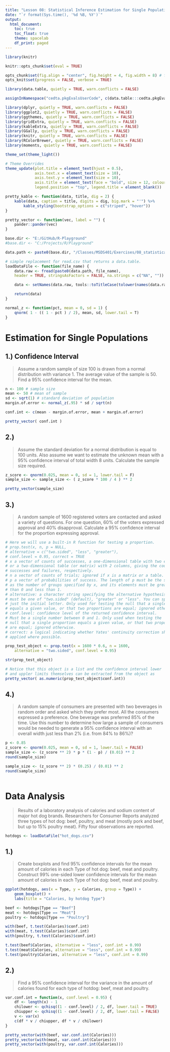 ```yaml
---
title: "Lesson 08: Statistical Inference Estimation for Single Populations"
date: "`r format(Sys.time(), '%d %B, %Y')`"
output:
  html_document:
    toc: true
    toc_float: true
    theme: spacelab
    df_print: paged
---
```


```r
library(knitr)

knitr::opts_chunk$set(eval = TRUE)

opts_chunk$set(fig.align = "center", fig.height = 4, fig.width = 8) # for html
opts_knit$set(progress = FALSE, verbose = TRUE)

```

```r

library(data.table, quietly = TRUE, warn.conflicts = FALSE)

assignInNamespace("cedta.pkgEvalsUserCode", c(data.table:::cedta.pkgEvalsUserCode, "rtvs"), "data.table")

library(dplyr, quietly = TRUE, warn.conflicts = FALSE)
library(ggplot2, quietly = TRUE, warn.conflicts = FALSE)
library(ggthemes, quietly = TRUE, warn.conflicts = FALSE)
library(gridExtra, quietly = TRUE, warn.conflicts = FALSE)
library(kableExtra, quietly = TRUE, warn.conflicts = FALSE)
library(GGally, quietly = TRUE, warn.conflicts = FALSE)
library(knitr, quietly = TRUE, warn.conflicts = FALSE)
library(RColorBrewer, quietly = TRUE, warn.conflicts = FALSE)
library(moments, quietly = TRUE, warn.conflicts = FALSE)

theme_set(theme_light())

# Theme Overrides
theme_update(plot.title = element_text(hjust = 0.5),
			 axis.text.x = element_text(size = 10),
			 axis.text.y = element_text(size = 10),
			 axis.title = element_text(face = "bold", size = 12, colour = "steelblue4"),
			 legend.position = "top", legend.title = element_blank())

pretty_kable <- function(data, title, dig = 2) {
	kable(data, caption = title, digits = dig, big.mark = "'") %>%
		kable_styling(bootstrap_options = c("striped", "hover"))
}

pretty_vector <- function(vec, label = "") {
	pander::pander(vec)
}

base.dir <- "E:/GitHub/R-Playground"
#base.dir <- "C:/Projects/R/Playground"

data.path <- paste0(base.dir, "/Classes/MSDS401/Exercises/08_statistical_inference_estimation_for_single_populations/data/")

# simple replacement for read.csv that returns a data.table.
loadDataFile <- function(file_name) {
	data.raw <- fread(paste0(data.path, file_name),
	header = TRUE, stringsAsFactors = FALSE, na.strings = c("NA", ""))

	data <- setNames(data.raw, tools::toTitleCase(tolower(names(data.raw))))

	return(data)
}

```

```r

normal_z <- function(pct, mean = 0, sd = 1) {
    qnorm( 1 - (( 1 - pct ) / 2), mean, sd, lower.tail = T)
}

```

# Estimation for Single Populations

## 1.) Confidence Interval

> Assume a random sample of size 100 is drawn from a normal distribution with variance 1. The average
value of the sample is 50. Find a 95% confidence interval for the mean.

```r

n <- 100 # sample size
mean <- 50 # mean of sample
sd <- sqrt(1) # standard deviation of population
margin.of.error <- normal_z(.95) * sd / sqrt(n)

conf.int <- c(mean - margin.of.error, mean + margin.of.error)

pretty_vector( conf.int )

```

## 2.)

> Assume the standard deviation for a normal distribution is equal to 100 units. Also assume we want
to estimate the unknown mean with a 95% confidence interval of total width 8 units. Calculate the
sample size required.


```r

z_score <- qnorm(0.025, mean = 0, sd = 1, lower.tail = F)
sample_size <- sample_size <- ( z_score * 100 / 4 ) ** 2

pretty_vector(sample_size)

```

## 3.) 

> A random sample of 1600 registered voters are contacted and asked a variety of questions. For one
question, 60% of the voters expressed approval and 40% disapproval. Calculate a 95% confidence
interval for the proportion expressing approval.


```r

# Here we will use a built-in R function for testing a proportion.
# prop.test(x, n, p = NULL,
# alternative = c("two.sided", "less", "greater"),
# conf.level = 0.95, correct = TRUE
# x a vector of counts of successes, a one-dimensional table with two entries,
# or a two-dimensional table (or matrix) with 2 columns, giving the counts of
# successes and failures, respectively.
# n a vector of counts of trials; ignored if x is a matrix or a table.
# p a vector of probabilities of success. The length of p must be the same
# as the number of groups specified by x, and its elements must be greater
# than 0 and less than 1.
# alternative: a character string specifying the alternative hypothesis,
# must be one of "two.sided" (default), "greater" or "less". You can specify
# just the initial letter. Only used for testing the null that a single proportion
# equals a given value, or that two proportions are equal; ignored otherwise.
# conf.level: confidence level of the returned confidence interval.
# Must be a single number between 0 and 1. Only used when testing the
# null that a single proportion equals a given value, or that two proportions
# are equal; ignored otherwise.
# correct: a logical indicating whether Yates' continuity correction should be
# applied where possible.

prop_test_object <- prop.test(x = 1600 * 0.6, n = 1600,
    alternative = "two.sided", conf.level = 0.95)

str(prop_test_object)

# Notice that this object is a list and the confidence interval lower
# and uppler limits themselves can be extracted from the object as
pretty_vector( as.numeric(prop_test_object$conf.int))

```

## 4.)

> A random sample of consumers are presented with two beverages in random order and asked which
they prefer most. All the consumers expressed a preference. One beverage was preferred 85% of the
time. Use this number to determine how large a sample of consumers would be needed to generate a
95% confidence interval with an overall width just less than 2% (i.e. from 84% to 86%)?

```r

p <- 0.85
z_score <- qnorm(0.025, mean = 0, sd = 1, lower.tail = FALSE)
sample_size <- (z_score ** 2) * p * (1 - p) / (0.01) ** 2
round(sample_size)

sample_size <- (z_score ** 2) * (0.25) / (0.01) ** 2
round(sample_size)
 
```

# Data Analysis

> Results of a laboratory analysis of calories and sodium content of major hot dog brands.
Researchers for Consumer Reports analyzed three types of hot dog: beef, poultry, and meat (mostly pork
and beef, but up to 15% poultry meat). Fifty four observations are reported.


```r

hotdogs <- loadDataFile("hot_dogs.csv")

```

## 1.)

> Create boxplots and find 95% confidence intervals for the mean amount of calories in each Type of hot
dog: beef, meat and poultry. Construct 99% one-sided lower confidence intervals for the mean amount
of calories in each Type of hot dog: beef, meat and poultry.

```r

ggplot(hotdogs, aes(x = Type, y = Calories, group = Type)) +
	geom_boxplot() +
	labs(title = "Calories, by hotdog Type")

beef <- hotdogs[Type == "Beef"]
meat <- hotdogs[Type == "Meat"]
poultry <- hotdogs[Type == "Poultry"]

with(beef, t.test(Calories)$conf.int)
with(meat, t.test(Calories)$conf.int)
with(poultry, t.test(Calories)$conf.int)

t.test(beef$Calories, alternative = "less", conf.int = 0.99)
t.test(meat$Calories, alternative = "less", conf.int = 0.99)
t.test(poultry$Calories, alternative = "less", conf.int = 0.99)

```

## 2.)

> Find a 95% confidence interval for the variance in the amount of calories found for each type of hotdog:
beef, meat and poultry.


```r

var.conf.int = function(x, conf.level = 0.95) {
	df <- length(x) - 1
	chilower <- qchisq((1 - conf.level) / 2, df, lower.tail = TRUE)
	chiupper <- qchisq((1 - conf.level) / 2, df, lower.tail = FALSE)
	v <- var(x)
	c(df * v / chiupper, df * v / chilower)
}

pretty_vector(with(beef, var.conf.int(Calories)))
pretty_vector(with(meat, var.conf.int(Calories)))
pretty_vector(with(poultry, var.conf.int(Calories)))

```

